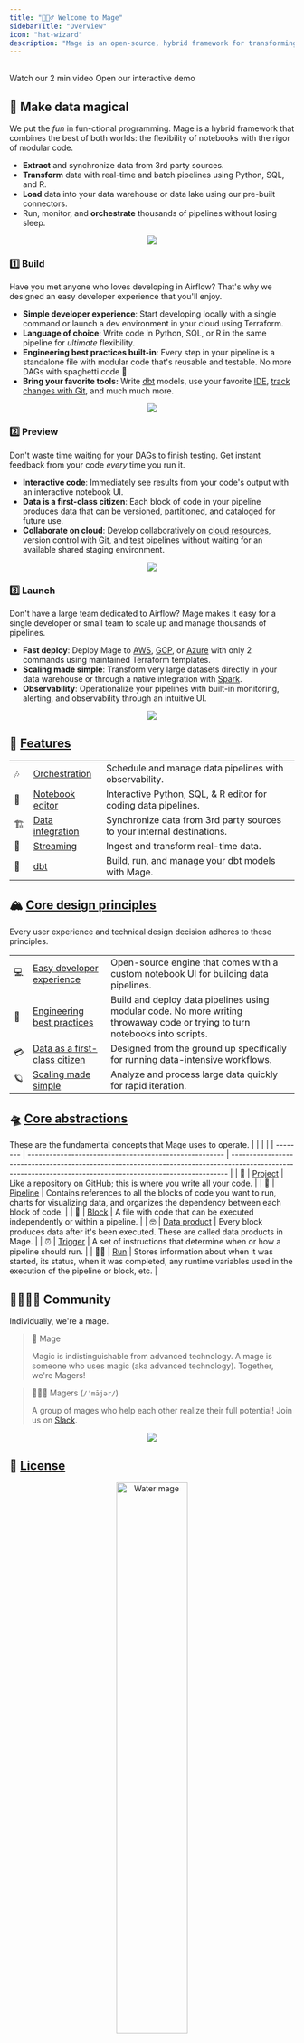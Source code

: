 ```yaml
---
title: "🧙🏻‍♂️ Welcome to Mage"
sidebarTitle: "Overview"
icon: "hat-wizard"
description: "Mage is an open-source, hybrid framework for transforming and integrating data. ✨"
---
```


<Snippet file="overview-shields.mdx" />

<br/>

<CardGroup>
  <Card
    title="Product tour"
    icon="circle-play"
    href="https://www.youtube.com/watch?v=hrsErfPDits"
  >
    Watch our 2 min video
  </Card>
  <Card title="Live demo" icon="bullseye-pointer" href="https://demo.mage.ai">
    Open our interactive demo
  </Card>
</CardGroup>

## 🦄 Make data magical

We put the _fun_ in fun-ctional programming. Mage is a hybrid framework that combines the best of both worlds: the flexibility of notebooks with the rigor of modular code.

- **Extract** and synchronize data from 3rd party sources.
- **Transform** data with real-time and batch pipelines using Python, SQL, and R.
- **Load** data into your data warehouse or data lake using our pre-built connectors.
- Run, monitor, and **orchestrate** thousands of pipelines without losing sleep.

<p align="center">
<img src="https://github.com/mage-ai/assets/blob/main/mascots/mascots-shorter.jpeg?raw=true" noZoom />
</p>

### 1️⃣ Build

Have you met anyone who loves developing in Airflow? That's why we designed an easy developer experience that you'll enjoy.

- **Simple developer experience**: Start developing locally with a single command or launch a dev environment in your cloud using Terraform.
- **Language of choice**: Write code in Python, SQL, or R in the same pipeline for _ultimate_ flexibility.
- **Engineering best practices built-in**: Every step in your pipeline is a standalone file with modular code that's reusable and testable. No more DAGs with spaghetti code 🍝.
- **Bring your favorite tools:** Write [dbt](/dbt/overview) models, use your favorite [IDE](/development/text-editor), [track changes with Git](/getting-started/setting-up-git), and much much more.

<p align="center">
  <img src= "/media/overview/mage-build.gif"/>
</p>

### 2️⃣ Preview

Don't waste time waiting for your DAGs to finish testing. Get instant feedback from your code _every_ time you run it.

- **Interactive code**: Immediately see results from your code's output with an interactive notebook UI.
- **Data is a first-class citizen**: Each block of code in your pipeline produces data that can be versioned, partitioned, and cataloged for future use.
- **Collaborate on cloud**: Develop collaboratively on [cloud resources](/production/deploying-to-cloud/architecture), version control with [Git](/getting-started/setting-up-git), and [test](/development/data-validation) pipelines without waiting for an available shared staging environment.

<p align="center">
  <img src= "/media/overview/mage-preview.gif"/>
</p>

### 3️⃣ Launch

Don't have a large team dedicated to Airflow? Mage makes it easy for a single developer or small team to scale up and manage thousands of pipelines.

- **Fast deploy**: Deploy Mage to [AWS](/production/deploying-to-cloud/aws/setup), [GCP](/production/deploying-to-cloud/gcp/setup), or [Azure](/production/deploying-to-cloud/azure/setup) with only 2 commands using maintained Terraform templates.
- **Scaling made simple**: Transform very large datasets directly in your data warehouse or through a native integration with [Spark](/integrations/spark-pyspark).
- **Observability**: Operationalize your pipelines with built-in monitoring, alerting, and observability through an intuitive UI.

<p align="center">
  <img src= "/media/overview/observability.gif"/>
</p>

## 🔮 [Features](/about/features)
|       |                                                                  |                                                                        |
| ----- | ---------------------------------------------------------------- | ---------------------------------------------------------------------- |
| 🎶   | [Orchestration](/design/data-pipeline-management)                | Schedule and manage data pipelines with observability.                 |
| 📓   | [Notebook editor](/about/features#notebook-for-building-data-pipelines) | Interactive Python, SQL, & R editor for coding data pipelines.         |
| 🏗️ | [Data integration](/data-integrations)                          | Synchronize data from 3rd party sources to your internal destinations. |
| 🚰   | [Streaming](/guides/streaming-pipeline)                | Ingest and transform real-time data.                                   |
| 🧱   | [dbt](/dbt)                                                      | Build, run, and manage your dbt models with Mage.                      |

## 🏔️ [Core design principles](/design/core-design-principles)

Every user experience and technical design decision adheres to these principles.

|     |                                                                                                           |                                                                                                                              |
| --- | --------------------------------------------------------------------------------------------------------- | ---------------------------------------------------------------------------------------------------------------------------- |
| 💻 | [Easy developer experience](/design/core-design-principles#easy-developer-experience)                     | Open-source engine that comes with a custom notebook UI for building data pipelines.                                         |
| 🚢 | [Engineering best practices](/design/core-design-principles#engineering-best-practices-built-in) | Build and deploy data pipelines using modular code. No more writing throwaway code or trying to turn notebooks into scripts. |
| 💳 | [Data as a first-class citizen](/design/core-design-principles#data-is-a-first-class-citizen)             | Designed from the ground up specifically for running data-intensive workflows.                                               |
| 🪐 | [Scaling made simple](/design/core-design-principles#scaling-is-made-simple)                           | Analyze and process large data quickly for rapid iteration.                                                                  |

## 🛸 [Core abstractions](/design/core-abstractions)

These are the fundamental concepts that Mage uses to operate.
|          |                                                        |                                                                                                                                                             |
| -------- | ------------------------------------------------------ | ----------------------------------------------------------------------------------------------------------------------------------------------------------- |
| 🏢      | [Project](/design/core-abstractions#project)           | Like a repository on GitHub; this is where you write all your code.                                                                                         |
| 🪈      | [Pipeline](/design/core-abstractions#pipeline)         | Contains references to all the blocks of code you want to run, charts for visualizing data, and organizes the dependency between each block of code.        |
| 🧱      | [Block](/design/core-abstractions#block)               | A file with code that can be executed independently or within a pipeline.                                                                                   |
| 🤓      | [Data product](/design/core-abstractions#data-product) | Every block produces data after it's been executed. These are called data products in Mage.                                                                 |
| ⏰        | [Trigger](/design/core-abstractions#trigger)           | A set of instructions that determine when or how a pipeline should run.                                                                                     |
| 🏃‍♂️ | [Run](/design/core-abstractions#run)                   | Stores information about when it was started, its status, when it was completed, any runtime variables used in the execution of the pipeline or block, etc. |

## 👨‍👩‍👧‍👦 Community

Individually, we're a mage.

> 🧙 Mage
>
> Magic is indistinguishable from advanced technology. A mage is someone who
> uses magic (aka advanced technology). Together, we're Magers!

> 🧙‍♂️🧙 Magers (`/ˈmājər/`)
>
> A group of mages who help each other realize their full potential! Join us on [Slack](https://www.mage.ai/chat).

<p align="center">
  <img src= "/media/overview/slack.png"/>
</p>

## 🪪 [License](https://github.com/mage-ai/mage-ai/blob/master/LICENSE)

<p align='center'>
<img
  className="w-80"
  width='50%'
  src="/media/mage-water-charging-up.svg"
  alt="Water mage"
/>
</p>
